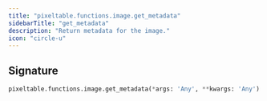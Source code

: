 ```yaml
---
title: "pixeltable.functions.image.get_metadata"
sidebarTitle: "get_metadata"
description: "Return metadata for the image."
icon: "circle-u"
---
```

## Signature

```python
pixeltable.functions.image.get_metadata(*args: 'Any', **kwargs: 'Any') -> "'exprs.FunctionCall'"
```

